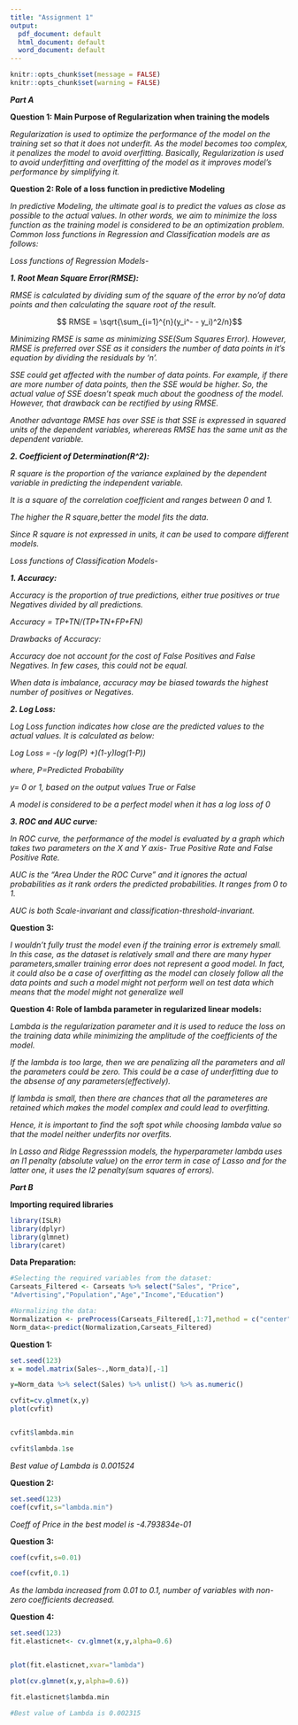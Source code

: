 ---
title: "Assignment 1"
output:
  pdf_document: default
  html_document: default
  word_document: default
---

```{r setup, include=FALSE}
knitr::opts_chunk$set(message = FALSE)
knitr::opts_chunk$set(warning = FALSE)
```

***Part A***

**Question 1: Main Purpose of Regularization when training the models**

*Regularization is used to optimize the performance of the model on the training set so that it does not underfit. As the model becomes too complex, it penalizes the model to avoid overfitting.*
*Basically, Regularization is used to avoid underfitting and overfitting of the model as it improves model's performance by simplifying it.*

**Question 2: Role of a loss function in predictive Modeling**

*In predictive Modeling, the ultimate goal is to predict the values as close as possible to the actual values. In other words, we aim to minimize the loss function as the training model is considered to be an optimization problem. Common loss functions in Regression and Classification models are as follows:*

*Loss functions of Regression Models-*



***1. Root Mean Square Error(RMSE):***

*RMSE is calculated by dividing sum of the square of the error by  no'of data points and then calculating the square root of the result.*

$$ RMSE = \sqrt{\sum_{i=1}^{n}(y_i^- - y_i)^2/n}$$


*Minimizing RMSE is same as minimizing SSE(Sum Squares Error). However, RMSE is preferred over SSE as it considers the number of data points in it's equation by dividing the residuals by 'n'.*

*SSE could get affected with the number of data points. For example, if there are more number of data points, then the SSE would be higher. So, the actual value of SSE doesn't speak much about the goodness of the model. However, that drawback can be rectified by using RMSE.*

*Another advantage RMSE has over SSE is that SSE is expressed in squared units of the dependent variables, wherereas RMSE has the same unit as the dependent variable.*



***2. Coefficient of Determination(R^2):***

*R square is the proportion of the variance explained by the dependent variable in predicting the independent variable.*

*It is a square of the correlation coefficient and ranges between 0 and 1.*

*The higher the R square,better the model fits the data.*

*Since R square is not expressed in units, it can be used to compare different models.*

*Loss functions of Classification Models-*

***1. Accuracy:***

*Accuracy is the proportion of true predictions, either true positives or true Negatives divided by all predictions.*

*Accuracy = TP+TN/(TP+TN+FP+FN)*

*Drawbacks of Accuracy:*

*Accuracy doe not account for the cost of False Positives and False Negatives. In few cases, this could not be equal.*

*When data is imbalance, accuracy may be biased towards the highest number of positives or Negatives.*

***2. Log Loss:***


*Log Loss function indicates how close are the predicted values to the actual values. It is calculated as below:*

*Log Loss = -(y log(P) +)(1-y)log(1-P))*

*where, P=Predicted Probability*

*y= 0 or 1, based on the output values True or False*

*A model is considered to be a perfect model when it has a log loss of 0*

***3. ROC and AUC curve:***

*In ROC curve, the performance of the model is evaluated by a graph which takes two parameters on the X and Y axis- True Positive Rate and False Positive Rate.*

*AUC is the "Area Under the ROC Curve" and it ignores the actual probabilities as it rank orders the predicted probabilities. It ranges from 0 to 1.*

*AUC is both Scale-invariant and classification-threshold-invariant.*

**Question 3:**

*I wouldn't fully trust the model even if the training error is extremely small. In this case, as the dataset is relatively small and there are many hyper parameters,smaller training error does not represent a good model. In fact, it could also be a case of overfitting  as the model can closely follow all the data points and such a model might not perform well on test data which means that the model might not generalize well*

**Question 4: Role of lambda parameter in regularized linear models:**

*Lambda is the regularization parameter and it is used to reduce the loss on the training data while minimizing the amplitude of the coefficients of the model.*

*If the lambda is too large, then we are penalizing all the parameters and all the parameters could be zero. This could be a case of underfitting due to the absense of any parameters(effectively).*

*If lambda is small, then there are chances that all the parameteres are retained which makes the model complex and could lead to overfitting.*

*Hence, it is important to find the soft spot while choosing lambda value so that the model neither underfits nor overfits.*

*In Lasso and Ridge Regresssion models, the hyperparameter lambda uses an l1 penalty (absolute value) on the error term in case of Lasso and for the latter one, it uses the l2 penalty(sum squares of errors).*
\newpage

***Part B***




**Importing required libraries**
```{r}
library(ISLR)
library(dplyr)
library(glmnet)
library(caret)
```


**Data Preparation:**
```{r}

#Selecting the required variables from the dataset:
Carseats_Filtered <- Carseats %>% select("Sales", "Price",
"Advertising","Population","Age","Income","Education")

#Normalizing the data:
Normalization <- preProcess(Carseats_Filtered[,1:7],method = c("center","scale"))
Norm_data<-predict(Normalization,Carseats_Filtered)

```

**Question 1:**
```{r}
set.seed(123)
x = model.matrix(Sales~.,Norm_data)[,-1]

y=Norm_data %>% select(Sales) %>% unlist() %>% as.numeric()

cvfit=cv.glmnet(x,y)
plot(cvfit)


cvfit$lambda.min

cvfit$lambda.1se
```
*Best value of Lambda is 0.001524*

**Question 2:**
```{r}
set.seed(123)
coef(cvfit,s="lambda.min")

```
*Coeff of Price in the best model is -4.793834e-01*


**Question 3:**
```{r}

coef(cvfit,s=0.01)

coef(cvfit,0.1)

```
*As the lambda increased from 0.01 to 0.1, number of variables with non-zero coefficients decreased.*

**Question 4:**
```{r}
set.seed(123)
fit.elasticnet<- cv.glmnet(x,y,alpha=0.6)


plot(fit.elasticnet,xvar="lambda")

plot(cv.glmnet(x,y,alpha=0.6))

fit.elasticnet$lambda.min

#Best value of Lambda is 0.002315

```